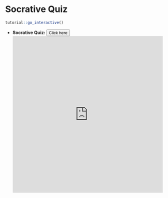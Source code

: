 # Socrative Quiz

<script src="files/js/dcl.js"></script>
<link rel="stylesheet" href="https://maxcdn.bootstrapcdn.com/bootstrap/3.4.1/css/bootstrap.min.css">
<script src="https://maxcdn.bootstrapcdn.com/bootstrap/3.4.1/js/bootstrap.min.js"></script>

```r
tutorial::go_interactive()
```

- **Socrative Quiz: **     <button class="btn btn-primary" data-target="#subset12">Click here</button>
<div id="subset12" class="collapse">    
<embed src="https://b.socrative.com/teacher/#launch" width="100%" height="500px"></embed>
</div>
